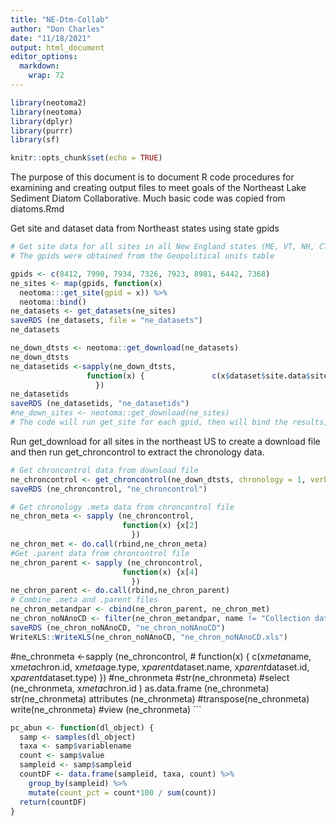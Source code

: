 ---
title: "NE-Dtm-Collab"
author: "Don Charles"
date: "11/18/2021"
output: html_document
editor_options: 
  markdown: 
    wrap: 72
---

```{r setup}
library(neotoma2)
library(neotoma)
library(dplyr)
library(purrr)
library(sf)
```

```{r setup1, include=FALSE}
knitr::opts_chunk$set(echo = TRUE)
```

The purpose of this document is to document R code procedures for
examining and creating output files to meet goals of the Northeast Lake
Sediment Diatom Collaborative. Much basic code was copied from
diatoms.Rmd

Get site and dataset data from Northeast states using state gpids

```{r retrieveNEdatasets}

# Get site data for all sites in all New England states (ME, VT, NH, CT, MA, RI) plus NJ and NY
# The gpids were obtained from the Geopolitical units table 

gpids <- c(8412, 7990, 7934, 7326, 7923, 8981, 6442, 7368)
ne_sites <- map(gpids, function(x)
  neotoma:::get_site(gpid = x)) %>%
  neotoma::bind()
ne_datasets <- get_datasets(ne_sites)
saveRDS (ne_datasets, file = "ne_datasets")
ne_datasets
```

```{r downloadNEdatasetsl}
ne_down_dtsts <- neotoma::get_download(ne_datasets)
ne_down_dtsts 
ne_datasetids <-sapply(ne_down_dtsts, 
                 function(x) {               c(x$dataset$site.data$site.id, x$dataset$site.data$site.name, x$dataset$dataset.meta$dataset.id, x$dataset$dataset.meta$dataset.name,  x$dataset$dataset.meta$dataset.type, x[[6]][2][4])
                   })
ne_datasetids
saveRDS (ne_datasetids, "ne_datasetids")
#ne_down_sites <- neotoma::get_download(ne_sites)
# The code will run get_site for each gpid, then will bind the results, and then downloaded data
```

Run get_download for all sites in the northeast US to create a download
file and then run get_chroncontrol to extract the chronology data.

```{R NE_ExtractChroncontrol}
# Get chroncontrol data from download file
ne_chroncontrol <- get_chroncontrol(ne_down_dtsts, chronology = 1, verbose = TRUE, add = FALSE)
saveRDS (ne_chroncontrol, "ne_chroncontrol")
```

```{R ChronMetadata}
# Get chronology .meta data from chroncontrol file
ne_chron_meta <- sapply (ne_chroncontrol,
                         function(x) {x[2]
                           })
ne_chron_met <- do.call(rbind,ne_chron_meta)
#Get .parent data from chroncontrol file
ne_chron_parent <- sapply (ne_chroncontrol,
                         function(x) {x[4]
                           })
ne_chron_parent <- do.call(rbind,ne_chron_parent)
# Combine .meta and .parent files
ne_chron_metandpar <- cbind(ne_chron_parent, ne_chron_met)
ne_chron_noNAnoCD <- filter(ne_chron_metandpar, name != "Collection date", !is.na(name))
saveRDS (ne_chron_noNAnoCD, "ne_chron_noNAnoCD")
WriteXLS::WriteXLS(ne_chron_noNAnoCD, "ne_chron_noNAnoCD.xls")
```

#ne_chronmeta \<-sapply (ne_chroncontrol, \# function(x) {
c(x$meta$name, x$meta$chron.id, x$meta$age.type, x$parent$dataset.name,
x$parent$dataset.id, x$parent$dataset.type) }) #ne_chronmeta
#str(ne_chronmeta) #select (ne_chronmeta, x$meta$chron.id )
as.data.frame (ne_chronmeta) str(ne_chronmeta) attributes (ne_chronmeta)
#transpose(ne_chronmeta) write(ne_chronmeta) #view (ne_chronmeta) \`\`\`


```{r percent abundance function}
pc_abun <- function(dl_object) {
  samp <- samples(dl_object)
  taxa <- samp$variablename
  count <- samp$value
  sampleid <- samp$sampleid
  countDF <- data.frame(sampleid, taxa, count) %>%
    group_by(sampleid) %>%
    mutate(count_pct = count*100 / sum(count))
  return(countDF)
}
```